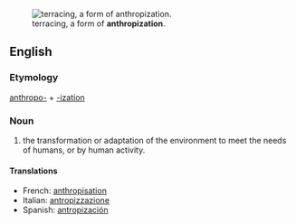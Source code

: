 [[Image:Landscape in Sa Pa (Vietnam).jpg|thumb|terracing, a form of '''anthropization'''.]]
==English==

===Etymology===

[[anthropo-]] + [[-ization]]

===Noun===
{{en-noun|-}}

# {{context|ecology}} the transformation or adaptation of the environment to meet the needs of humans, or by human activity.

====Translations====
*French: [[anthropisation]]{{f}}
*Italian: [[antropizzazione]]
*Spanish: [[antropización]] {{f}}